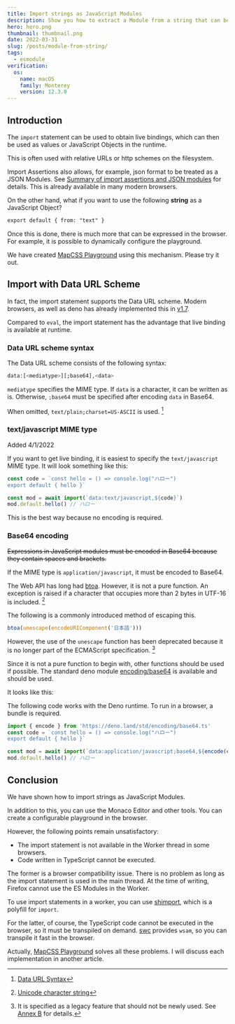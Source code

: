 ```yaml
---
title: Import strings as JavaScript Modules
description: Show you how to extract a Module from a string that can be used at runtime. Use with the Editor, it may provide a new experience in the browser.
hero: hero.png
thumbnail: thumbnail.png
date: 2022-03-31
slug: /posts/module-from-string/
tags:
  - esmodule
verification:
  os:
    name: macOS
    family: Monterey
    version: 12.3.0
---
```


## Introduction

The `import` statement can be used to obtain live bindings, which can then be used as values or JavaScript Objects in the runtime.

This is often used with relative URLs or http schemes on the filesystem.

Import Assertions also allows, for example, json format to be treated as a JSON Modules. See [Summary of import assertions and JSON modules](/posts/import-assertions-json-modules) for details.
This is already available in many modern browsers.

On the other hand, what if you want to use the following **string** as a JavaScript Object?

```txt
export default { from: "text" }
```

Once this is done, there is much more that can be expressed in the browser.
For example, it is possible to dynamically configure the playground.

We have created [MapCSS Playground](https://mapcss.miyauchi.dev/playground) using this mechanism.
Please try it out.

## Import with Data URL Scheme

In fact, the import statement supports the Data URL scheme. Modern browsers, as well as
deno has already implemented this in [v1.7](https://deno.com/blog/v1.7#support-for-importing-data-urls).

Compared to `eval`, the import statement has the advantage that live binding is available at runtime.

### Data URL scheme syntax

The Data URL scheme consists of the following syntax:

```bash
data:[<mediatype>][;base64],<data>
```

`mediatype` specifies the MIME type. If `data` is a character, it can be written as is.
Otherwise, `;base64` must be specified after encoding `data` in Base64.

When omitted, `text/plain;charset=US-ASCII` is used. [^1]

[^1]: [Data URL Syntax](https://developer.mozilla.org/docs/Web/HTTP/Basics_of_HTTP/Data_URIs#syntax)

### text/javascript MIME type

Added 4/1/2022

If you want to get live binding, it is easiest to specify the `text/javascript` MIME type.
It will look something like this:

```js
const code = `const hello = () => console.log("ハロー")
export default { hello }`

const mod = await import(`data:text/javascript,${code}`)
mod.default.hello() // ハロー
```

This is the best way because no encoding is required.

### Base64 encoding

~~Expressions in JavaScript modules must be encoded in Base64 because they contain spaces and brackets.~~

If the MIME type is `application/javascript`, it must be encoded to Base64.

The Web API has long had [btoa](https://developer.mozilla.org/docs/Web/API/btoa). However, it is not a pure function.
An exception is raised if a character that occupies more than 2 bytes in UTF-16 is included. [^2]

[^2]: [Unicode character string](https://developer.mozilla.org/docs/Glossary/Base64)

The following is a commonly introduced method of escaping this.

```ts
btoa(unescape(encodeURIComponent('日本語')))
```

However, the use of the `unescape` function has been deprecated because it is no longer part of the ECMAScript specification. [^3]

[^3]: It is specified as a legacy feature that should not be newly used. See [Annex B](https://262.ecma-international.org/9.0/#sec-additional-ecmascript-features-for-web-browsers) for details.

Since it is not a pure function to begin with, other functions should be used if possible.
The standard deno module [encoding/base64](https://deno.land/std/encoding#base64) is available and should be used.

It looks like this:

<Alert type="warning">
  The following code works with the Deno runtime. To run in a browser, a bundle
  is required.
</Alert>

```ts
import { encode } from 'https://deno.land/std/encoding/base64.ts'
const code = `const hello = () => console.log("ハロー")
export default { hello }`

const mod = await import(`data:application/javascript;base64,${encode(code)}`)
mod.default.hello() // ハロー
```

## Conclusion

We have shown how to import strings as JavaScript Modules.

In addition to this, you can use the Monaco Editor and other tools.
You can create a configurable playground in the browser.

However, the following points remain unsatisfactory:

- The import statement is not available in the Worker thread in some browsers.
- Code written in TypeScript cannot be executed.

The former is a browser compatibility issue. There is no problem as long as the import statement is used in the main thread.
At the time of writing, Firefox cannot use the ES Modules in the Worker.

To use import statements in a worker, you can use [shimport](https://github.com/Rich-Harris/shimport), which is a polyfill for `import`.

For the latter, of course, the TypeScript code cannot be executed in the browser, so it must be transpiled on demand.
[swc](https://github.com/swc-project/swc) provides `wsam`, so you can transpile it fast in the browser.

Actually, [MapCSS Playground](https://mapcss.miyauchi.dev/playground) solves all these problems.
I will discuss each implementation in another article.
